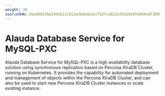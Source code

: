 ```yaml
---
weight: 30
sourceSHA: 6ea96937bb2441b13cb13a36ebda16cfb2fcd822a341b5e8fe894edf38896b21
---
```


# Alauda Database Service for MySQL-PXC

Alauda Database Service for MySQL-PXC is a high availability database solution using synchronous replication based on Percona XtraDB Cluster, running on Kubernetes. It provides the capability for automated deployment and management of objects within the Percona XtraDB Cluster, and can also be used to start new Percona XtraDB Cluster instances or scale existing instance.

<ExternalSite name="mysql-pxc" href="/intro" />
